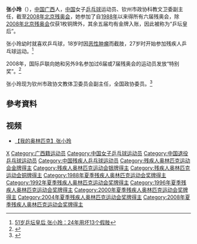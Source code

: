 {{noteTA|G1=Table Tennis}}
{{MedalTableTop}}
{{Medal|Sport|女子[[乒乓球|乒乓球]]}}
{{Medal|Country|{{CHN}}}}
{{Medal|Competition|[[残疾人奥林匹克运动会|残疾人奥林匹克运动会]]}}
{{Medal|Gold|[[1988年夏季帕拉林匹克運動會|1988 汉城]]|单打公开级}}
{{Medal|Gold|[[1992年夏季帕拉林匹克運動會|1992 巴塞罗那]]|单打TT9级}}
{{Medal|Gold|[[1992年夏季帕拉林匹克運動會|1992 巴塞罗那]]|团体TT10级}}
{{Medal|Gold|[[1996年夏季残疾人奥林匹克运动会|1996 亚特兰大]]|团体TT6-10级}}
{{Medal|Gold|[[1996年夏季残疾人奥林匹克运动会|1996 亚特兰大]]|公开TT6-10级}}
{{Medal|Gold|[[2000年夏季残疾人奥林匹克运动会|2000 悉尼]]|单打TT6-8级}}
{{Medal|Gold|[[2000年夏季残疾人奥林匹克运动会|2000 悉尼]]|团体TT6-10级}}
{{Medal|Gold|[[2004年夏季残疾人奥林匹克运动会|2004 雅典]]|单打TT6-8级}}
{{Medal|Gold|[[2004年夏季残疾人奥林匹克运动会|2004 雅典]]|团体TT6-10级}}
{{Medal|Silver|[[1992年夏季帕拉林匹克運動會|1992 巴塞罗那]]|公开TT6-10级}}
{{Medal|Bronze|[[1996年夏季残疾人奥林匹克运动会|1996 亚特兰大]]|单打TT6-8级}}
{{Medal|Bronze|[[2008年夏季残疾人奥林匹克运动会|2008 北京]]|[[2008年夏季残疾人奥林匹克运动会乒乓球比赛|单打TT8级]]}}
{{MedalBottom}}
'''张小玲'''（{{bd|1957年||||Z张}}），[[中国|中国]][[广西|广西]]人，[[中国|中国]]女子[[乒乓球|乒乓球]]运动员、钦州市政协科教文卫委副主任，截至[[2008年北京残奥会|2008年北京残奥会]]，她参加了自[[1988年夏季残奥会|1988年]]以来得所有六届残奥会，除[[2008年北京残奥会|2008年北京残奥会]]仅获1枚铜牌外，其余五届均有金牌入账，因此被称为“乒坛皇后”。

张小玲幼时就喜欢乒乓球，18岁时因[[肿瘤|恶性肿瘤]]而截肢，27岁时开始参加残疾人乒乓球运动。<ref>[http://www.news365.com.cn/wxpd/ty/cah/200809/t20080911_2022740.htm 51岁乒坛皇后 张小玲：24年用坏13个假肢]{{dead link|date=2018年2月 |bot=InternetArchiveBot |fix-attempted=yes }}</ref>

2008年，国际乒联向她和另外9名参加过6届或7届残奥会的运动员发放“特别奖”。<ref>{{Cite web |url=http://www.gmw.cn/content/2008-09/16/content_837627.htm |title=10名残疾人运动员荣获国际乒联“特别奖” |access-date=2009-05-04 |archive-date=2014-09-27 |archive-url=https://web.archive.org/web/20140927020708/http://www.gmw.cn/content/2008-09/16/content_837627.htm }}</ref>

张小玲现为钦州市政协文教体卫委员会副主任，全国政协委员。<ref>{{Cite web |url=http://news.youth.cn/zt/11dxsjy/wyjs/zxl/201103/t20110308_1503591.htm |title=张小玲 |access-date=2013-04-12 |archive-date=2019-05-20 |archive-url=https://web.archive.org/web/20190520013931/http://news.youth.cn/zt/11dxsjy/wyjs/zxl/201103/t20110308_1503591.htm }}</ref>

==參考資料==
<div class="references-small">
<references />
</div>

== 视频 ==
*[http://space.tv.cctv.com/video/VIDE1220954309350338 【我的奥林匹克】张小玲]{{dead link|date=2018年2月 |bot=InternetArchiveBot |fix-attempted=yes }}

{{中国乒乓球}}
{{DEFAULTSORT:Zhang Xiaoling}}
[[Category:张姓|X]]
[[Category:广西籍运动员|Category:广西籍运动员]]
[[Category:中国女子乒乓球运动员|Category:中国女子乒乓球运动员]]
[[Category:中国退役乒乓球运动员|Category:中国退役乒乓球运动员]]
[[Category:中国残疾人乒乓球运动员|Category:中国残疾人乒乓球运动员]]
[[Category:残疾人奥林匹克运动会金牌得主|Category:残疾人奥林匹克运动会金牌得主]]
[[Category:残疾人奥林匹克运动会银牌得主|Category:残疾人奥林匹克运动会银牌得主]]
[[Category:残疾人奥林匹克运动会铜牌得主|Category:残疾人奥林匹克运动会铜牌得主]]
[[Category:1988年夏季残疾人奥林匹克运动会奖牌得主|Category:1988年夏季残疾人奥林匹克运动会奖牌得主]]
[[Category:1992年夏季残疾人奥林匹克运动会奖牌得主|Category:1992年夏季残疾人奥林匹克运动会奖牌得主]]
[[Category:1996年夏季残疾人奥林匹克运动会奖牌得主|Category:1996年夏季残疾人奥林匹克运动会奖牌得主]]
[[Category:2000年夏季残疾人奥林匹克运动会奖牌得主|Category:2000年夏季残疾人奥林匹克运动会奖牌得主]]
[[Category:2004年夏季残疾人奥林匹克运动会奖牌得主|Category:2004年夏季残疾人奥林匹克运动会奖牌得主]]
[[Category:2008年夏季残疾人奥林匹克运动会奖牌得主|Category:2008年夏季残疾人奥林匹克运动会奖牌得主]]